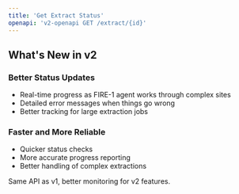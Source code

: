 ```yaml
---
title: 'Get Extract Status'
openapi: 'v2-openapi GET /extract/{id}'
---
```


## What's New in v2

### Better Status Updates
- Real-time progress as FIRE-1 agent works through complex sites
- Detailed error messages when things go wrong
- Better tracking for large extraction jobs

### Faster and More Reliable
- Quicker status checks
- More accurate progress reporting
- Better handling of complex extractions

Same API as v1, better monitoring for v2 features.
